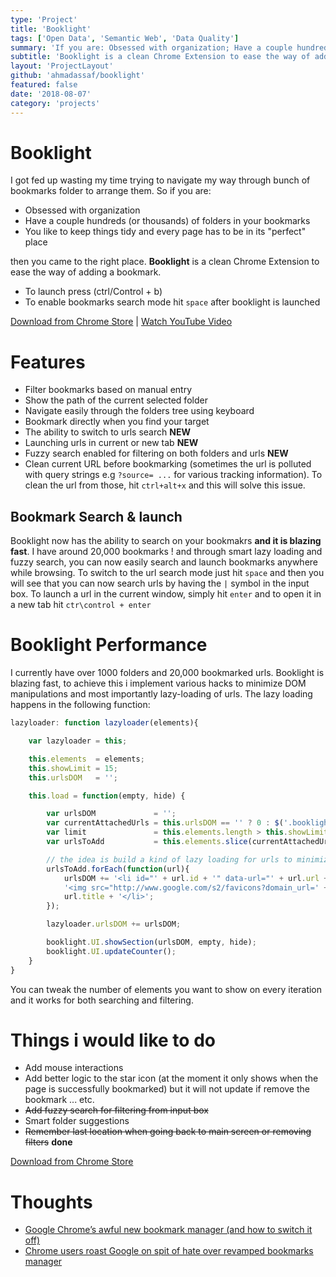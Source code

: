 ```yaml
---
type: 'Project'
title: 'Booklight'
tags: ['Open Data', 'Semantic Web', 'Data Quality']
summary: 'If you are: Obsessed with organization; Have a couple hundreds (or thousands) of folders in your bookmarks; You like to keep things tidy and every page has to be in its "perfect" place'
subtitle: 'Booklight is a clean Chrome Extension to ease the way of adding a bookmark'
layout: 'ProjectLayout'
github: 'ahmadassaf/booklight'
featured: false
date: '2018-08-07'
category: 'projects'
---
```


# Booklight

I got fed up wasting my time trying to navigate my way through bunch of bookmarks folder to arrange them. So if you are:
- Obsessed with organization
- Have a couple hundreds (or thousands) of folders in your bookmarks
- You like to keep things tidy and every page has to be in its "perfect" place

then you came to the right place. **Booklight** is a clean Chrome Extension to ease the way of adding a bookmark.

- To launch press (ctrl/Control + b)
- To enable bookmarks search mode hit `space` after booklight is launched

[Download from Chrome Store](https://chrome.google.com/webstore/detail/booklight/lkdhojpobehkcldjmileiancjjpdeakk) |
[Watch YouTube Video](https://www.youtube.com/watch?v=fxqaToLRLNo)

# Features

- Filter bookmarks based on manual entry
- Show the path of the current selected folder
- Navigate easily through the folders tree using keyboard
- Bookmark directly when you find your target
- The ability to switch to urls search **NEW**
- Launching urls in current or new tab **NEW**
- Fuzzy search enabled for filtering on both folders and urls **NEW**
- Clean current URL before bookmarking (sometimes the url is polluted with query strings e.g `?source= ...` for various tracking information). To clean the url from those, hit `ctrl+alt+x` and this will solve this issue.

## Bookmark Search & launch

Booklight now has the ability to search on your bookmakrs **and it is blazing fast**. I have around 20,000 bookmarks ! and through smart lazy loading and fuzzy search, you can now easily search and launch bookmarks anywhere while browsing.
To switch to the url search mode just hit `space` and then you will see that you can now search urls by having the `|` symbol in the input box.
To launch a url in the current window, simply hit `enter` and to open it in a new tab hit `ctr\control + enter`


# Booklight Performance
I currently have over 1000 folders and 20,000 bookmarked urls. Booklight is blazing fast, to achieve this i implement various hacks to minimize DOM manipulations and most importantly lazy-loading of urls. The lazy loading happens in the following function:

```javascript
lazyloader: function lazyloader(elements){

	var lazyloader = this;

	this.elements  = elements;
	this.showLimit = 15;
	this.urlsDOM   = '';

	this.load = function(empty, hide) {

		var urlsDOM             = '';
		var currentAttachedUrls = this.urlsDOM == '' ? 0 : $('.booklight_list li[data-type="url"]').length;
		var limit               = this.elements.length > this.showLimit ? this.showLimit : this.elements.length;
		var urlsToAdd           = this.elements.slice(currentAttachedUrls, currentAttachedUrls + limit);

		// the idea is build a kind of lazy loading for urls to minimize the building of the DOM elements
		urlsToAdd.forEach(function(url){
			urlsDOM += '<li id="' + url.id + '" data-url="' + url.url + '" data-parent="' + url.parentId + '" data-type="url">' +
			'<img src="http://www.google.com/s2/favicons?domain_url=' + url.url + '"</img>' +
			url.title + '</li>';
		});

		lazyloader.urlsDOM += urlsDOM;

		booklight.UI.showSection(urlsDOM, empty, hide);
		booklight.UI.updateCounter();
	}
}
```
You can tweak the number of elements you want to show on every iteration and it works for both searching and filtering.

# Things i would like to do

- Add mouse interactions
- Add better logic to the star icon (at the moment it only shows when the page is successfully bookmarked) but it will not update if remove the bookmark ... etc.
- ~~Add fuzzy search for filtering from input box~~
- Smart folder suggestions
- ~~Remember last location when going back to main screen or removing filters~~ **done**


[Download from Chrome Store](https://chrome.google.com/webstore/detail/booklight/lkdhojpobehkcldjmileiancjjpdeakk)

# Thoughts

 - [Google Chrome’s awful new bookmark manager (and how to switch it off)](http://blog.garethjmsaunders.co.uk/2015/04/19/google-chromes-awful-new-bookmark-manager-and-how-to-switch-it-off/)
 - [Chrome users roast Google on spit of hate over revamped bookmarks manager](http://www.computerworld.com/article/2913426/web-browsers/chrome-users-roast-google-on-spit-of-hate-over-revamped-bookmarks-manager.html)